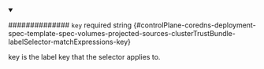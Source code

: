 
<details className="config-field" data-expandable="false" open>
<summary>

############## `key` <span className="config-field-required" data-required="false">required</span> <span className="config-field-type">string</span> <span className="config-field-default"></span> <span className="config-field-enum"></span> {#controlPlane-coredns-deployment-spec-template-spec-volumes-projected-sources-clusterTrustBundle-labelSelector-matchExpressions-key}

key is the label key that the selector applies to.

</summary>



</details>
